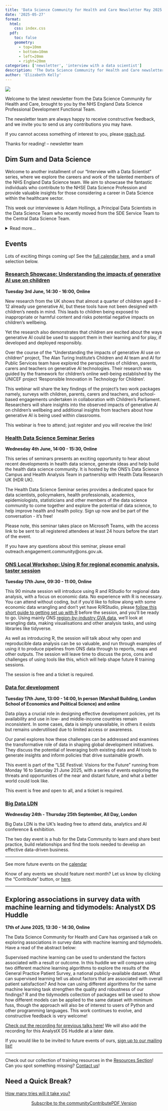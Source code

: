 ```yaml
---
title: 'Data Science Community for Health and Care Newsletter May 2025'
date: '2025-05-27'
format:
  html:
    css: index.css
  pdf:
    toc: false
    geometry: 
      - top=10mm
      - bottom=10mm
      - left=20mm
      - right=20mm
categories: ['newsletter', 'interview with a data scientist']
description: 'The Data Science Community for Health and Care newsletter for May 2025'
author: 'Elizabeth Kelly'
---
```


![](../../images/banner_may.png)

Welcome to the latest newsletter from the Data Science Community for Health and Care, brought to you by the NHS England Data Science Professional Development Functional Team. 

The newsletter team are always happy to receive constructive feedback, and we invite you to send us any contributions you may have. 

If you cannot access something of interest to you, please [reach out](https://github.com/nhsengland/datascience-pd-newsletter/issues/new){target="_blank"}. 

Thanks for reading! – newsletter team 

<div class="section-heading">
# Dim Sum and Data Science
</div>

Welcome to another installment of our "Interview with a Data Scientist" series, where we explore the careers and work of the talented members of the NHS England Data Science team. We aim to showcase the fantastic individuals who contribute to the NHSE Data Science Profession and provide valuable insights for those considering a career in Data Science within the healthcare sector.

This week our interviewee is Adam Hollings, a Principal Data Scientists in the Data Science Team who recently moved from the SDE Service Team to the Central Data Science Team.

<details>
  <summary>Read more...</summary>

  ## How did you end up in data science at the NHS? What did you do before, and what really sparked your interest in this field?

  ![](adam_hollings_career_journey.jpg)
  Figure 1. What I imagined my career journey to be like and what it actually ended up being like

  My career journey has been quite a winding path, much like a plate of spaghetti, with significant detours between the UK and China. Along the way, I've held various roles, including a call centre agent, claims handler, NHS Analyst, University Teacher, school owner, house husband, NHS Higher Analyst, and now, an NHS Data Scientist.

  It's been a rather circuitous route, but I'll do my best to capture the key details! I always enjoyed science at school and had a keen interest in anime, which led me to pursue Biology and Japanese at the University of Sheffield. After graduating, I spent a brief period working as an analyst in the NHS – a path my twin brother encouraged me to explore. However, most of my time was spent teaching in various educational institutions in rural China, with a year dedicated to learning Chinese in a cement factory and another as a house husband.

  Living in China was an incredibly enriching experience. I gained invaluable skills in public speaking and learned how to explain complex concepts in English to non-experts and non-native speakers. Immersing myself in a completely different language and culture, and experiencing life as a minority in a vast country, taught me a great deal about resilience, adaptability, and cultural understanding – both the highs and the lows. I also developed a strong tolerance for very spicy food and hot weather!

  After about seven years in China, I was ready for a new challenge. I'd been observing my brother's career at NHS Digital and found myself increasingly drawn to the work he was doing. This prompted me to spend about a year self-learning programming, which ultimately led to me securing a job at NHS Digital in 2020.

  I thrive on challenges and naturally approach problems with a data-driven, analytical mindset. While my brother's introduction initially opened the door to the NHS, once I saw the potential and understood the impact I could have, I knew it was the right place for me.  

  ## Once you joined the NHS, what was that experience like? What different roles and teams have you been a part of, and how have they shaped your career?

  I've now worked in the NHS for over five years. My initial roles were as a contingent labour data analyst within the publications teams, primarily focusing on maternity and IAPT (Talking Therapies) data. I then successfully secured a permanent position and subsequently applied for and completed the Data Science MRes programme through NHS Digital at Leeds University.

  It was the MRes programme itself that truly ignited my passion for data science. The rapid pace of developments in machine learning, the critical questioning of established methods and techniques, and the constant exploration of how cutting-edge innovations could directly benefit patients – it was exhilarating. I knew I wanted to be at the forefront of this field.

  Following the MRes, I took on a role as a Data Wrangler in the NHS England Secure Data Environment (SDE) Service Team. I spent several fulfilling years there, working alongside a fantastic team, enabling numerous analysts and researchers to conduct vital research on vast amounts of de-identified NHS data. This position provided me with invaluable experience collaborating with high-profile stakeholders like the Department of Health and Social Care (DHSC) and Health Data Research UK (HDR UK). My previous teaching experience proved incredibly beneficial when it came to inducting and advising new users of the SDE. My time with the SDE service team also allowed me to build connections with members of the Central Data Science Team, which ultimately encouraged me to seek future opportunities within NHS England.

  Eventually, I wanted to transition from enabling others' data science work to having a more direct, hands-on role myself. So, this year, I embarked on an exciting new chapter within the Central Data Science Team.

  ## What are you currently working on? Are there any projects that you're particularly excited about, or that you feel are making a real difference? What impact are you having?

  I've recently joined the A&E Forecasting project, which was recently nominated as an AI Exemplar. The ability to accurately forecast A&E attendances and admissions has the potential to significantly aid planning across almost every hospital in the country. Knowing that I'll be contributing to maintaining and improving this crucial model is incredibly exciting. My current focus is on enhancing how weather data is incorporated into the model. It's been fascinating to delve deeper into using the Unified Data Access Layer (UDAL) and learning the intricacies of the Federated Data Platform (FDP), as most of my recent years were spent working with the Data Access Environment (DAE) and the SDE. After learning Chinese and Japanese, I'm certainly not afraid of being thrown into new situations and having to acquire new skills!
  
  Beyond this, I also have a keen interest in open-source large language models (LLMs) and have recently been appointed as the team's technical lead in this area. Additionally, I'm deeply invested in causal inference methodology, understanding the potentially disastrous consequences of improperly applied causal analysis.

  I'm also committed to ensuring our projects achieve the greatest possible impact by actively supporting the Marketing and Communications function team. Given the current organisational landscape, I believe it's especially critical to ensure that our work and its significant benefits are well-understood across both NHS England and the DHSC. Recent Marketing and Comms initiatives I've contributed to include setting up the Data Science Team's SharePoint page, gathering and submitting entries for the Advanced Analytics Analytical Prospectus, and currently working on the Data Science Brochure.

  If you're looking to enhance the reach and impact of your project, please don't hesitate to get in touch with [myself](https://github.com/nhsengland/PD_kanban_board/blob/ah/interview_data_scientist/PD%20Files/Discovery%20and%20Strategy/Data%20Science%20Career%20Interviews/adam.hollings1@nhs.net), [Amaia](https://github.com/nhsengland/PD_kanban_board/blob/ah/interview_data_scientist/PD%20Files/Discovery%20and%20Strategy/Data%20Science%20Career%20Interviews/amaia.imazblanco1@nhs.net) or [Will](https://github.com/nhsengland/PD_kanban_board/blob/ah/interview_data_scientist/PD%20Files/Discovery%20and%20Strategy/Data%20Science%20Career%20Interviews/william.poulett1@nhs.net)!


  ## If you could give someone just starting out in data science a few pieces of advice, what would they be? And what resources have you found particularly helpful along the way that you can share?

  While I consider myself a dedicated team player, I would advise new members to be proactive, honest, and strategically self-aware. By "strategically self-aware," I mean that when you're asked about project preferences or which function team you'd like to join, choose what genuinely aligns with and benefits your career trajectory. Be transparent with your manager about any challenges or if a long-term project isn't personally contributing to your growth. Project allocations are based on both business need and individual preference; leadership can't account for your preferences if you're not open about them.

  When I say "be proactive," I mean actively participate: ask questions in meetings, confidently present your work, and ensure people are aware of who you are, the impactful things you're working on, and your accomplishments. This could involve consistently marketing your work! It's perfectly fine to let your personality shine through – I always look forward to Warren's weekly meme post, and if even one person in the team gets a laugh from my regular Teams background rotations, it's worthwhile. These small personal touches help endear people to you, make you memorable, and significantly build team spirit.

  ___
  We hope you found this interview with Adam Hollings inspiring. 
  
  For more information about the NHS England Data Science Profession, please visit our [website](https://nhsengland.github.io/datascience/). Here you can also find our previous ‘Interview with a Data Scientist’ installments.


</details> 


<div class="section-heading">
# Events
</div>
Lots of exciting things coming up! See the [full calendar here](https://future.nhs.uk/DataAnalytics/view?objectID=861745){target="_blank"}, and a small selection below.

### [Research Showcase: Understanding the impacts of generative AI use on children](https://www.turing.ac.uk/events/research-showcase-understanding-impacts-generative-ai-use-children){target="_blank"}
**Tuesday 3rd June, 14:30 - 16:00, Online**

New research from the UK shows that almost a quarter of children aged 8 – 12 already use generative AI, but these tools have not been designed with children’s needs in mind. This leads to children being exposed to inappropriate or harmful content and risks potential negative impacts on children’s wellbeing.

Yet the research also demonstrates that children are excited about the ways generative AI could be used to support them in their learning and for play, if developed and deployed responsibly.

Over the course of the "Understanding the impacts of generative AI use on children" project, The Alan Turing Institute's Children and AI team and AI for Public Services team have explored the perspectives of children, parents, carers and teachers on generative AI technologies. Their research was guided by the framework for children’s online well-being established by the UNICEF project 'Responsible Innovation in Technology for Children'.

This webinar will share the key findings of the project's two work packages namely, surveys with children, parents, carers and teachers, and school-based engagements undertaken in collaboration with Children's Parliament. Researchers will share insights into the observed impacts of generative AI on children's wellbeing and additional insights from teachers about how generative AI is being used within classrooms.

This webinar is free to attend; just register and you will receive the link!

### [Health Data Science Seminar Series](https://www.eventbrite.co.uk/e/health-data-science-seminar-series-tickets-1329649059129?aff=ebdsoporgprofile&_gl=1*90qvwn*_up*MQ..*_ga*MTkyMDUyNDM4NC4xNzQ1ODI4MjAy*_ga_TQVES5V6SH*MTc0NTgyODIwMS4xLjAuMTc0NTgyODIwMS4wLjAuMA..){target="_blank"}
**Wednesday 4th June, 14:00 - 15:30, Online**

This series of seminars presents an exciting opportunity to hear about recent developments in health data science, generate ideas and help build the health data science community. It is hosted by the ONS's Data Science Campus and Health Analysis Team in partnership with Health Data Research UK (HDR UK).

The Health Data Science Seminar series provides a dedicated space for data scientists, policymakers, health professionals, academics, epidemiologists, statisticians and other members of the data science community to come together and explore the potential of data science, to help improve health and health policy. Sign up now and be part of the conversation - it's free!

Please note, this seminar takes place on Microsoft Teams, with the access link to be sent to all registered attendees at least 24 hours before the start of the event.

If you have any questions about this seminar, please email outreach.engagement.community@ons.gov.uk.

### [ONS Local Workshop: Using R for regional economic analysis, taster session](https://www.eventbrite.co.uk/e/ons-local-workshop-using-r-for-regional-economic-analysis-taster-session-tickets-1372930745819?aff=ebdsoporgprofile&_gl=1*d1nizw*_up*MQ..*_ga*MTY5MzMwNTEyOS4xNzQ3OTIxNjI3*_ga_TQVES5V6SH*czE3NDc5MjE2MjYkbzEkZzAkdDE3NDc5MjE2MjYkajAkbDAkaDAkZFpJV1lyeE9aeV9Pelk3ZzNjWEo4LTFRVTVqZzJGWVl2b2c.){target="_blank"}
**Tuesday 17th June, 09:30 - 11:00, Online**

This 90 minute session will introduce using R and RStudio for regional data analysis, with a focus on economic data. No experience with R is necessary. You can attend without coding, but if you’d like to follow along with some economic data wrangling and don’t yet have R/RStudio, please [follow this short guide to getting set up with R](https://eur03.safelinks.protection.outlook.com/?url=https%3A%2F%2Fdanolner.github.io%2Fposts%2Fsetting_up_w_r_online%2F&data=05%7C02%7CEmma.Smale%40ons.gov.uk%7C25bde1bdd9c145267f0008dd9793a4b4%7C078807bfce824688bce00d811684dc46%7C0%7C0%7C638833382579500947%7CUnknown%7CTWFpbGZsb3d8eyJFbXB0eU1hcGkiOnRydWUsIlYiOiIwLjAuMDAwMCIsIlAiOiJXaW4zMiIsIkFOIjoiTWFpbCIsIldUIjoyfQ%3D%3D%7C0%7C%7C%7C&sdata=%2FmZ4w3v1OMQ71kmoE9c5oU4CWKy72rJkqr16qRDomhI%3D&reserved=0){target="_blank"} before the session, and you’ll be ready to go. 
Using mainly ONS [region-by-industry GVA data](https://www.ons.gov.uk/economy/grossvalueaddedgva/datasets/nominalandrealregionalgrossvalueaddedbalancedbyindustry){target="_blank"}, we’ll look at wrangling data, making visualisations and other analysis tasks, and using libraries like tidyverse.

As well as introducing R, the session will talk about why open and reproducible data analysis can be so valuable, and run through examples of using it to produce pipelines from ONS data through to reports, maps and other outputs. The session will leave time to discuss the pros, cons and challenges of using tools like this, which will help shape future R training sessions.

The session is free and a ticket is required.

### [Data for development](https://www.lse.ac.uk/Events/LSE-Festival/2025/0617/data-development){target="_blank"}
**Tuesday 17th June, 13:00 - 14:00, In person (Marshall Building, London School of Economics and Political Science) and online**

Data plays a crucial role in designing effective development policies, yet its availability and use in low- and middle-income countries remain inconsistent. In some cases, data is simply unavailable, in others it exists but remains underutilised due to limited access or awareness.   

Our panel explores how these challenges can be addressed and examines the transformative role of data in shaping global development initiatives. They discuss the potential of leveraging both existing data and AI tools to generate insights and inform policies that drive sustainable growth. 

This event is part of the "LSE Festival: Visions for the Future" running from Monday 16 to Saturday 21 June 2025, with a series of events exploring the threats and opportunities of the near and distant future, and what a better world could look like.

This event is free and open to all, and a ticket is required.

### [Big Data LDN](https://www.bigdataldn.com/en-gb.html){target="_blank"}
**Wednesday 24th - Thursday 25th September, All Day, London**

Big Data LDN is the UK’s leading free to attend data, analytics and AI conference & exhibition.

The two day event is a hub for the Data Community to learn and share best practice, build relationships and find the tools needed to develop an effective data-driven business.


___

See more future events on the [calendar](https://future.nhs.uk/DataAnalytics/view?objectID=861745){target="_blank"}

Know of any events we should feature next month? Let us know by clicking the "Contribute" button, or [here](https://github.com/nhsengland/datascience-pd-newsletter/issues/new?assignees=&labels=&projects=&template=suggest-some-newsletter-content-.md&title=){target="_blank"}.

___

<div class="section-heading">
# Exploring associations in survey data with machine learning and tidymodels: AnalystX DS Huddle
</div>
**17th of June 2025, 13:30 - 14:30, Online**

The Data Science Community for Health and Care has organised a talk on exploring associations in survey data with machine learning and tidymodels. Have a read of the abstract below:

Supervised machine learning can be used to understand the factors associated with a result or outcome. In this huddle we will compare using two different machine learning algorithms to explore the results of the General Practice Patient Survey, a national publicly-available dataset. What can supervised learning tell us about factors that are associated with overall patient satisfaction? And how can using different algorithms for the same machine learning task strengthen the quality and robustness of our findings? R and the tidymodels collection of packages will be used to show how different models can be applied to the same dataset with minimum fuss, though the approach will also be of interest to users of Python and other programming languages. This work continues to evolve, and constructive feedback is very welcome!

[Check out the recording for previous talks here!](https://future.nhs.uk/DataAnalytics/view?objectID=56936784){target="_blank"} We will also add the recording for this AnalystX DS Huddle at a later date.

If you would like to be invited to future events of ours, [sign up to our mailing list!](https://forms.office.com/pages/responsepage.aspx?id=slTDN7CF9UeyIge0jXdO48pr_29hyJFKpCZ7SYYvjeFUNUVPMUk0STlDRlJMNklIWEI3V0NZVTZXVS4u&route=shorturl){target="_blank"}

___

Check out our collection of training resources in the [Resources Section](https://future.nhs.uk/DataAnalytics/view?objectID=861745){target="_blank"}! Can you spot something missing? [Contact us](mailto:datascience@nhs.net)!

<div class="section-heading">
# Need a Quick Break?
</div>

[How many tries will it take you?](https://mywordle.strivemath.com/?word=icudw){target="_blank"}



<div style="text-align: center;">

[Subscribe to the community](https://forms.office.com/pages/responsepage.aspx?id=slTDN7CF9UeyIge0jXdO48pr_29hyJFKpCZ7SYYvjeFUNUVPMUk0STlDRlJMNklIWEI3V0NZVTZXVS4u&route=shorturl){.btn-action-primary .btn-action .btn .btn-success .btn-lg role="button"}[Contribute](https://github.com/nhsengland/datascience-pd-newsletter/issues/new?assignees=&labels=&projects=&template=suggest-some-newsletter-content-.md&title=){.btn-action-primary .btn-action .btn .btn-info .btn-lg role="button" target="_blank"}[PDF Version](./newsletter.pdf){.btn-action-primary .btn-action .btn .btn-info .btn-lg role="button" target="_blank"}
</div>

